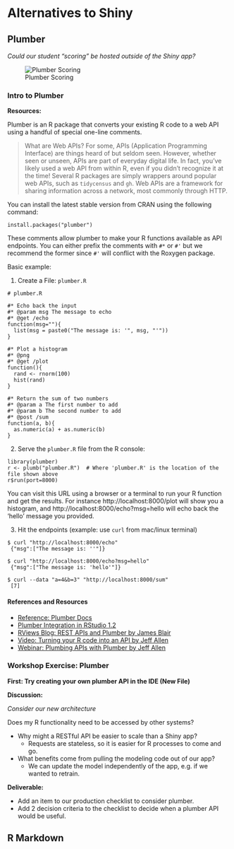 # Alternatives to Shiny

## Plumber

_Could our student "scoring" be hosted outside of the Shiny app?_

![Plumber Scoring](imgs/shiny-alt/plumber-alt.png)

### Intro to Plumber

**Resources:**

Plumber is an R package that converts your existing R code to a web API using a handful of special one-line comments.

> What are Web APIs? For some, APIs (Application Programming Interface) are things heard of but seldom seen. However, whether seen or unseen, APIs are part of everyday digital life. In fact, you’ve likely used a web API from within R, even if you didn’t recognize it at the time! Several R packages are simply wrappers around popular web APIs, such as `tidycensus` and `gh`. Web APIs are a framework for sharing information across a network, most commonly through HTTP.

You can install the latest stable version from CRAN using the following command:

```
install.packages("plumber")
```

These comments allow plumber to make your R functions available as API endpoints. You can either prefix the comments with `#*` or `#'` but we recommend the former since `#'` will conflict with the Roxygen package.

Basic example:

1. Create a File: `plumber.R`

```
# plumber.R

#* Echo back the input
#* @param msg The message to echo
#* @get /echo
function(msg=""){
  list(msg = paste0("The message is: '", msg, "'"))
}

#* Plot a histogram
#* @png
#* @get /plot
function(){
  rand <- rnorm(100)
  hist(rand)
}

#* Return the sum of two numbers
#* @param a The first number to add
#* @param b The second number to add
#* @post /sum
function(a, b){
  as.numeric(a) + as.numeric(b)
}
```

2. Serve the `plumber.R` file from the R console:

```
library(plumber)
r <- plumb("plumber.R")  # Where 'plumber.R' is the location of the file shown above
r$run(port=8000)
```

You can visit this URL using a browser or a terminal to run your R function and get the results. For instance http://localhost:8000/plot will show you a histogram, and http://localhost:8000/echo?msg=hello will echo back the ‘hello’ message you provided.

3. Hit the endpoints (example: use `curl` from mac/linux terminal)

```
$ curl "http://localhost:8000/echo"
 {"msg":["The message is: ''"]}
 
$ curl "http://localhost:8000/echo?msg=hello"
 {"msg":["The message is: 'hello'"]}
 
$ curl --data "a=4&b=3" "http://localhost:8000/sum"
 [7]
```

#### References and Resources

- [Reference: Plumber Docs](https://www.rplumber.io/)
- [Plumber Integration in RStudio 1.2](https://blog.rstudio.com/2018/10/23/rstudio-1-2-preview-plumber-integration/)
- [RViews Blog: REST APIs and Plumber by James Blair](https://rviews.rstudio.com/2018/07/23/rest-apis-and-plumber/)
- [Video: Turning your R code into an API by Jeff Allen](https://www.rstudio.com/resources/videos/plumber-turning-your-r-code-into-an-api/)
- [Webinar: Plumbing APIs with Plumber by Jeff Allen](https://www.rstudio.com/resources/videos/plumbing-apis-with-plumber/)

### Workshop Exercise: Plumber

**First: Try creating your own plumber API in the IDE (New File)**

**Discussion:**

_Consider our new architecture_

Does my R functionality need to be accessed by other systems?

- Why might a RESTful API be easier to scale than a Shiny app?
  - Requests are stateless, so it is easier for R processes to come and go.
- What benefits come from pulling the modeling code out of our app?
  - We can update the model independently of the app, e.g. if we wanted to retrain.

**Deliverable:**

- Add an item to our production checklist to consider plumber. 
- Add 2 decision criteria to the checklist to decide when a plumber API would be useful.

## R Markdown

